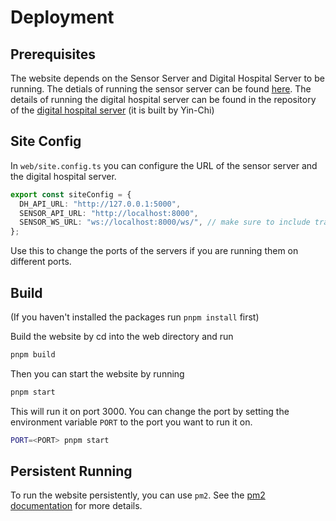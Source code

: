 # Deployment

## Prerequisites

The website depends on the Sensor Server and Digital Hospital Server to be running. The detials of running the sensor server can be found [here](/sensor-server). The details of running the digital hospital server can be found in the repository of the [digital hospital server](https://gitlab.developers.cam.ac.uk/ycc39/histo-des-server) (it is built by Yin-Chi)

## Site Config

In `web/site.config.ts` you can configure the URL of the sensor server and the digital hospital server.

```typescript
export const siteConfig = {
  DH_API_URL: "http://127.0.0.1:5000",
  SENSOR_API_URL: "http://localhost:8000",
  SENSOR_WS_URL: "ws://localhost:8000/ws/", // make sure to include trailing slash
};
```

Use this to change the ports of the servers if you are running them on different ports.

## Build

(If you haven't installed the packages run `pnpm install` first)

Build the website by cd into the web directory and run

```bash
pnpm build
```

Then you can start the website by running

```bash
pnpm start
```

This will run it on port 3000. You can change the port by setting the environment variable `PORT` to the port you want to run it on.

```bash
PORT=<PORT> pnpm start
```

## Persistent Running

To run the website persistently, you can use `pm2`. See the [pm2 documentation](https://pm2.keymetrics.io/docs/usage/quick-start/) for more details.
